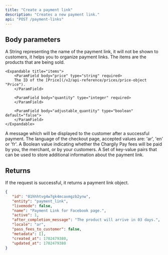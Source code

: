 ```yaml
---
title: "Create a payment link"
description: "Creates a new payment link."
api: "POST /payment-links"
---
```


## Body parameters

<ParamField body="name" type="string" required>
   A String representing the name of the payment link, it will not be shown to
   customers, it helps you to organize payment links.
</ParamField>

<ParamField body="items" type="array" required multiple>
   The items are the products that are being sold.

    <Expandable title="items">
        <ParamField body="price" type="string" required>
        The ID of the [Price](/v2/api-reference/prices/price-object "Price").
        </ParamField>

        <ParamField body="quantity" type="integer" required>
        </ParamField>

        <ParamField body="adjustable_quantity" type="boolean" default="false">
        </ParamField>
    </Expandable>
</ParamField>

<ParamField body="after_completion_message" type="string">
   A message which will be displayed to the customer after a successful payment.
</ParamField>

<ParamField body="locale" type="string">
   The language of the checkout page, accepted values are: 'ar', 'en' or 'fr'.
</ParamField>

<ParamField body="pass_fees_to_customer" type="boolean">
   A Boolean value indicating whether the Chargily Pay fees will be paid by you,
   the merchant, or by your customers.
</ParamField>

<ParamField body="metadata" type="key-value array">
   A Set of key-value pairs that can be used to store additional information
   about the payment link.
</ParamField>

## Returns

If the request is successful, it returns a payment link object.

<ResponseExample>

```json Response
{
   "id": "01hhhtvg4w7gk4mcaxmgzb2ynw",
   "entity": "payment_link",
   "livemode": false,
   "name": "Payment Link for Facebook page.",
   "active": 1,
   "after_completion_message": "The product will arrive in 03 days.",
   "locale": "ar",
   "pass_fees_to_customer": false,
   "metadata": [],
   "created_at": 1702479380,
   "updated_at": 1702479380
}
```

</ResponseExample>
